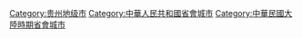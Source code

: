 {{Catnav|頁面分類|...|地级行政区|地级市|贵州地级市}}
{{Catnav|頁面分類|...|贵州行政区划|贵州市州|贵州地级市}}
{{Catnav|頁面分類|...|中国各省城市|贵州城市|贵州地级市}}
{{catmore|贵阳市|贵州省贵阳市}}
{{Commonscat|Guiyang}}
{{DEFAULTSORT:Guiyang}}
[[Category:贵州地级市|Category:贵州地级市]]
[[Category:中華人民共和國省會城市|Category:中華人民共和國省會城市]]
[[Category:中華民國大陸時期省會城市|Category:中華民國大陸時期省會城市]]